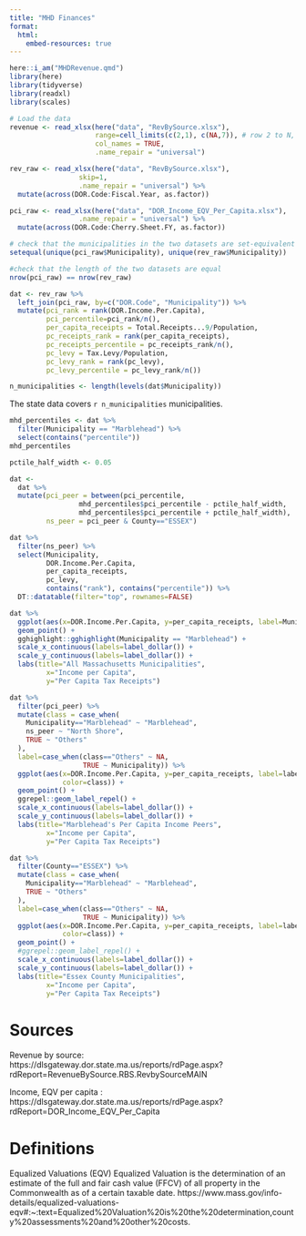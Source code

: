 ```yaml
---
title: "MHD Finances"
format: 
  html:
    embed-resources: true
---
```


```r
here::i_am("MHDRevenue.qmd")
library(here)
library(tidyverse)
library(readxl)
library(scales)
```

```r
# Load the data
revenue <- read_xlsx(here("data", "RevBySource.xlsx"),
                     range=cell_limits(c(2,1), c(NA,7)), # row 2 to N, cols A to G
                     col_names = TRUE,
                     .name_repair = "universal")

rev_raw <- read_xlsx(here("data", "RevBySource.xlsx"),
                 skip=1,
                 .name_repair = "universal") %>%
  mutate(across(DOR.Code:Fiscal.Year, as.factor))

pci_raw <- read_xlsx(here("data", "DOR_Income_EQV_Per_Capita.xlsx"),
                 .name_repair = "universal") %>%
  mutate(across(DOR.Code:Cherry.Sheet.FY, as.factor))
```

```r
# check that the municipalities in the two datasets are set-equivalent
setequal(unique(pci_raw$Municipality), unique(rev_raw$Municipality))
```

```r
#check that the length of the two datasets are equal
nrow(pci_raw) == nrow(rev_raw)
```



```r
dat <- rev_raw %>%
  left_join(pci_raw, by=c("DOR.Code", "Municipality")) %>%
  mutate(pci_rank = rank(DOR.Income.Per.Capita),
         pci_percentile=pci_rank/n(),
         per_capita_receipts = Total.Receipts...9/Population,
         pc_receipts_rank = rank(per_capita_receipts),
         pc_receipts_percentile = pc_receipts_rank/n(),
         pc_levy = Tax.Levy/Population,
         pc_levy_rank = rank(pc_levy),
         pc_levy_percentile = pc_levy_rank/n())
```

```r
n_municipalities <- length(levels(dat$Municipality))
```

The state data covers `r n_municipalities` municipalities.




```r
mhd_percentiles <- dat %>%
  filter(Municipality == "Marblehead") %>%
  select(contains("percentile"))
mhd_percentiles
```



```r
pctile_half_width <- 0.05

dat <-
  dat %>%
  mutate(pci_peer = between(pci_percentile,
                 mhd_percentiles$pci_percentile - pctile_half_width,
                 mhd_percentiles$pci_percentile + pctile_half_width),
         ns_peer = pci_peer & County=="ESSEX")
```

```r
dat %>%
  filter(ns_peer) %>%
  select(Municipality, 
         DOR.Income.Per.Capita,
         per_capita_receipts,
         pc_levy,
         contains("rank"), contains("percentile")) %>%
  DT::datatable(filter="top", rownames=FALSE)
```



```r
dat %>%
  ggplot(aes(x=DOR.Income.Per.Capita, y=per_capita_receipts, label=Municipality)) +
  geom_point() +
  gghighlight::gghighlight(Municipality == "Marblehead") +
  scale_x_continuous(labels=label_dollar()) +
  scale_y_continuous(labels=label_dollar()) +
  labs(title="All Massachusetts Municipalities",
         x="Income per Capita",
         y="Per Capita Tax Receipts")
```

```r
dat %>%
  filter(pci_peer) %>%
  mutate(class = case_when(
    Municipality=="Marblehead" ~ "Marblehead",
    ns_peer ~ "North Shore",
    TRUE ~ "Others"
  ),
  label=case_when(class=="Others" ~ NA,
                  TRUE ~ Municipality)) %>%
  ggplot(aes(x=DOR.Income.Per.Capita, y=per_capita_receipts, label=label,
             color=class)) +
  geom_point() +
  ggrepel::geom_label_repel() +
  scale_x_continuous(labels=label_dollar()) +
  scale_y_continuous(labels=label_dollar()) +
  labs(title="Marblehead's Per Capita Income Peers",
         x="Income per Capita",
         y="Per Capita Tax Receipts")
```


```r
dat %>%
  filter(County=="ESSEX") %>%
  mutate(class = case_when(
    Municipality=="Marblehead" ~ "Marblehead",
    TRUE ~ "Others"
  ),
  label=case_when(class=="Others" ~ NA,
                  TRUE ~ Municipality)) %>%
  ggplot(aes(x=DOR.Income.Per.Capita, y=per_capita_receipts, label=label,
             color=class)) +
  geom_point() +
  #ggrepel::geom_label_repel() +
  scale_x_continuous(labels=label_dollar()) +
  scale_y_continuous(labels=label_dollar()) +
  labs(title="Essex County Municipalities",
         x="Income per Capita",
         y="Per Capita Tax Receipts")
```


# Sources
Revenue by source: https://dlsgateway.dor.state.ma.us/reports/rdPage.aspx?rdReport=RevenueBySource.RBS.RevbySourceMAIN

Income, EQV per capita : https://dlsgateway.dor.state.ma.us/reports/rdPage.aspx?rdReport=DOR_Income_EQV_Per_Capita

# Definitions
Equalized Valuations (EQV)
Equalized Valuation is the determination of an estimate of the full and fair cash value (FFCV) of all property in the Commonwealth as of a certain taxable date.
https://www.mass.gov/info-details/equalized-valuations-eqv#:~:text=Equalized%20Valuation%20is%20the%20determination,county%20assessments%20and%20other%20costs.
